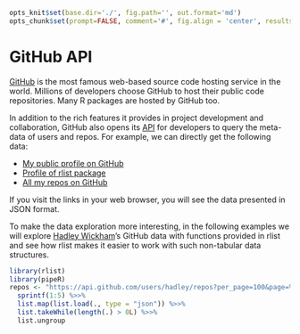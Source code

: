 ```r
opts_knit$set(base.dir='./', fig.path='', out.format='md')
opts_chunk$set(prompt=FALSE, comment='#', fig.align = 'center', results='markup')
```

# GitHub API

[GitHub](https://github.com/) is the most famous web-based source code hosting service in the world. Millions of developers choose GitHub to host their public code repositories. Many R packages are hosted by GitHub too.

In addition to the rich features it provides in project development and collaboration, GitHub also opens its [API](https://api.github.com/) for developers to query the meta-data of users and repos. For example, we can directly get the following data:

- [My public profile on GitHub](https://api.github.com/users/renkun-ken)
- [Profile of rlist package](https://api.github.com/repos/renkun-ken/rlist)
- [All my repos on GitHub](https://api.github.com/users/renkun-ken/repos)

If you visit the links in your web browser, you will see the data presented in JSON format.

To make the data exploration more interesting, in the following examples we will explore [Hadley Wickham](https://github.com/hadley)'s GitHub data with functions provided in rlist and see how rlist makes it easier to work with such non-tabular data structures.

```r
library(rlist)
library(pipeR)
repos <- "https://api.github.com/users/hadley/repos?per_page=100&page=%d" %>>%
  sprintf(1:5) %>>%
  list.map(list.load(., type = "json")) %>>%
  list.takeWhile(length(.) > 0L) %>>%
  list.ungroup
```
